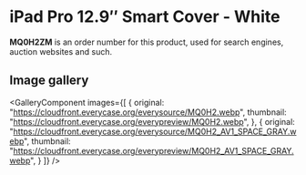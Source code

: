 
# iPad Pro 12.9″ Smart Cover - White

<Callout type='info' emoji='👉🏻'>**MQ0H2ZM** is an order number for this product, used for search engines, auction websites and such.</Callout>

## Image gallery

<GalleryComponent
    images={[
      {
        original: "https://cloudfront.everycase.org/everysource/MQ0H2.webp",
        thumbnail: "https://cloudfront.everycase.org/everypreview/MQ0H2.webp",
      },
      {
        original: "https://cloudfront.everycase.org/everysource/MQ0H2_AV1_SPACE_GRAY.webp",
        thumbnail: "https://cloudfront.everycase.org/everypreview/MQ0H2_AV1_SPACE_GRAY.webp",
      }
    ]}
  />
